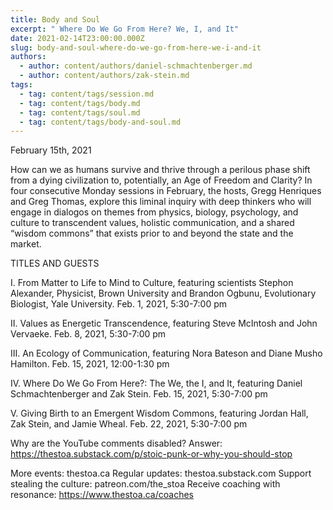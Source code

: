 ```yaml
---
title: Body and Soul
excerpt: " Where Do We Go From Here? We, I, and It"
date: 2021-02-14T23:00:00.000Z
slug: body-and-soul-where-do-we-go-from-here-we-i-and-it
authors:
  - author: content/authors/daniel-schmachtenberger.md
  - author: content/authors/zak-stein.md
tags:
  - tag: content/tags/session.md
  - tag: content/tags/body.md
  - tag: content/tags/soul.md
  - tag: content/tags/body-and-soul.md
---
```


February 15th, 2021

How can we as humans survive and thrive through a perilous phase shift from a dying civilization to, potentially, an Age of Freedom and Clarity? In four consecutive Monday sessions in February, the hosts, Gregg Henriques and Greg Thomas, explore this liminal inquiry with deep thinkers who will engage in dialogos on themes from physics, biology, psychology, and culture to transcendent values, holistic communication, and a shared “wisdom commons” that exists prior to and beyond the state and the market.

TITLES AND GUESTS

I. From Matter to Life to Mind to Culture, featuring scientists Stephon Alexander, Physicist, Brown University and Brandon Ogbunu, Evolutionary Biologist, Yale University. Feb. 1, 2021, 5:30​​-7:00 pm

II. Values as Energetic Transcendence, featuring Steve McIntosh and John Vervaeke. Feb. 8, 2021, 5:30​​-7:00 pm

III. An Ecology of Communication, featuring Nora Bateson and Diane Musho Hamilton. Feb. 15, 2021, 12:00​​-1:30 pm

IV. Where Do We Go From Here?: The We, the I, and It, featuring Daniel Schmachtenberger and Zak Stein. Feb. 15, 2021, 5:30​​-7:00 pm

V. Giving Birth to an Emergent Wisdom Commons, featuring Jordan Hall, Zak Stein, and Jamie Wheal. Feb. 22, 2021, 5:30​​-7:00 pm

Why are the YouTube comments disabled? Answer: https://thestoa.substack.com/p/stoic-punk-or-why-you-should-stop

More events: thestoa.ca
Regular updates: thestoa.substack.com
Support stealing the culture: patreon.com/the_stoa
Receive coaching with resonance: https://www.thestoa.ca/coaches
